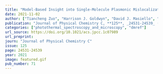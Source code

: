 ```yaml
---
title: "Model-Based Insight into Single-Molecule Plasmonic Mislocalization"
date: 2021-11-02
author: ["Tiancheng Zuo", "Harrison J. Goldwyn", "David J. Masiello", "Julie S. Biteen"]
publication: "Journal of Physical Chemistry C, **125**, _24531-24539_ (2021)."
categories: ["photothermal_spectroscopy_and_microscopy", "dmref"]
url_source: https://doi.org/10.1021/acs.jpcc.1c07989
url_preprint: 
journ: "Journal of Physical Chemistry C"
issue: 125
page: 24531-24539
year: 2021
image: featured.gif
pub_number: 71
---
```

